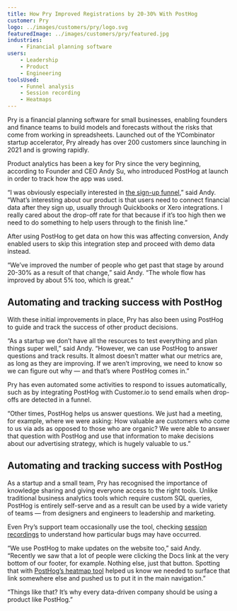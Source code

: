 ```yaml
---
title: How Pry Improved Registrations by 20-30% With PostHog
customer: Pry
logo: ../images/customers/pry/logo.svg
featuredImage: ../images/customers/pry/featured.jpg
industries:
    - Financial planning software
users:
    - Leadership
    - Product
    - Engineering
toolsUsed:
    - Funnel analysis
    - Session recording
    - Heatmaps
---
```


Pry is a financial planning software for small businesses, enabling founders and finance teams to build models and forecasts without the risks that come from working in spreadsheets. Launched out of the YCombinator startup accelerator, Pry already has over 200 customers since launching in 2021 and is growing rapidly.

Product analytics has been a key for Pry since the very beginning, according to Founder and CEO Andy Su, who introduced PostHog at launch in order to track how the app was used.

“I was obviously especially interested in [the sign-up funnel](/docs/user-guides/funnels),” said Andy. “What’s interesting about our product is that users need to connect financial data after they sign up, usually through Quickbooks or Xero integrations. I really cared about the drop-off rate for that because if it’s too high then we need to do something to help users through to the finish line.”

After using PostHog to get data on how this was affecting conversion, Andy enabled users to skip this integration step and proceed with demo data instead.

“We’ve improved the number of people who get past that stage by around 20-30% as a result of that change,” said Andy. “The whole flow has improved by about 5% too, which is great.”

## Automating and tracking success with PostHog

With these initial improvements in place, Pry has also been using PostHog to guide and track the success of other product decisions.

“As a startup we don’t have all the resources to test everything and plan things super well,” said Andy. “However, we can use PostHog to answer questions and track results. It almost doesn’t matter what our metrics are, as long as they are improving. If we aren’t improving, we need to know so we can figure out why — and that’s where PostHog comes in.”

Pry has even automated some activities to respond to issues automatically, such as by integrating PostHog with Customer.io to send emails when drop-offs are detected in a funnel.

“Other times, PostHog helps us answer questions. We just had a meeting, for example, where we were asking: How valuable are customers who come to us via ads as opposed to those who are organic? We were able to answer that question with PostHog and use that information to make decisions about our advertising strategy, which is hugely valuable to us.”

<BorderWrapper>
    <Quote
        imageSource="/images/customers/andy.jpeg"
        size="md"
        name="Andy Su"
        title="Founder and CEO, Pry"
        quote={`“For us, PostHog isn’t just about making decisions. A lot of our product and marketing ideas come from looking at the analytics too. There are things you don’t even think of until you see the data.”`}
    />
</BorderWrapper>

## Automating and tracking success with PostHog

As a startup and a small team, Pry has recognised the importance of knowledge sharing and giving everyone access to the right tools. Unlike traditional business analytics tools which require custom SQL queries, PostHog is entirely self-serve and as a result can be used by a wide variety of teams — from designers and engineers to leadership and marketing.

Even Pry’s support team occasionally use the tool, checking [session recordings](/docs/user-guides/session-recording) to understand how particular bugs may have occurred.

“We use PostHog to make updates on the website too,” said Andy. “Recently we saw that a lot of people were clicking the Docs link at the very bottom of our footer, for example. Nothing else, just that button. Spotting that with [PostHog’s heatmap tool](/docs/user-guides/toolbar) helped us know we needed to surface that link somewhere else and pushed us to put it in the main navigation.”

“Things like that? It’s why every data-driven company should be using a product like PostHog.”

